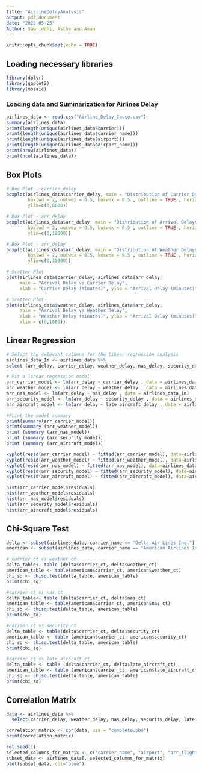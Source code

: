 ```yaml
---
title: "AirlineDelayAnalysis"
output: pdf_document
date: "2023-05-25"
Author: Samriddhi, Astha and Aman
---
```


```r
knitr::opts_chunk$set(echo = TRUE)
```

## Loading necessary libraries
```r
library(dplyr)
library(ggplot2)
library(mosaic)
```

### Loading data and Summarization for Airlines Delay

```r
airlines_data <- read.csv("Airline_Delay_Cause.csv")
summary(airlines_data)
print(length(unique(airlines_data$carrier)))
print(length(unique(airlines_data$carrier_name)))
print(length(unique(airlines_data$airport)))
print(length(unique(airlines_data$airport_name)))
print(nrow(airlines_data))
print(ncol(airlines_data))
```

## Box Plots

```r
# Box Plot - carrier_delay
boxplot(airlines_data$carrier_delay, main = "Distribution of Carrier Delays", xlab = "Delay (minutes)" , 
        boxlwd = 2, outwex = 0.5, boxwex = 0.5 , outline = TRUE , horizontal = TRUE ,
        ylim=c(0,8000))

# Box Plot - arr_delay
boxplot(airlines_data$arr_delay, main = "Distribution of Arrival Delays", xlab = "Delay (minutes)" , 
        boxlwd = 2, outwex = 0.5, boxwex = 0.5 , outline = TRUE , horizontal = TRUE ,
        ylim=c(0,12000))

# Box Plot - arr_delay
boxplot(airlines_data$arr_delay, main = "Distribution of Weather Delays", xlab = "Delay (minutes)" , 
        boxlwd = 2, outwex = 0.5, boxwex = 0.5 , outline = TRUE , horizontal = TRUE ,
        ylim=c(0,12000))

# Scatter Plot
plot(airlines_data$carrier_delay, airlines_data$arr_delay, 
     main = "Arrival Delay vs Carrier Delay",
     xlab = "Carrier Delay (minutes)", ylab = "Arrival Delay (minutes)")

# Scatter Plot
plot(airlines_data$weather_delay, airlines_data$arr_delay, 
     main = "Arrival Delay vs Weather Delay",
     xlab = "Weather Delay (minutes)", ylab = "Arrival Delay (minutes)",
     xlim = c(0,1000))
```


## Linear Regression

```r
# Select the relevant columns for the linear regression analysis
airlines_data_1m <- airlines_data %>%
select (arr_delay, carrier_delay, weather_delay, nas_delay, security_delay, late_aircraft_delay)

# Fit a linear regression model 
arr_carrier_model <- lm(arr_delay ~ carrier_delay , data = airlines_data_1m) 
arr_weather_model <- lm(arr_delay ~ weather_delay , data = airlines_data_1m) 
arr_nas_model <- lm(arr_delay ~ nas_delay , data = airlines_data_1m) 
arr_security_model <- lm(arr_delay ~ security_delay , data = airlines_data_1m)
arr_aircraft_model <- lm(arr_delay ~ late_aircraft_delay , data = airlines_data_1m) 

#Print the model summary 
print(summary(arr_carrier_model))
print(summary (arr_weather_model)) 
print (summary (arr_nas_model)) 
print (summary (arr_security_model)) 
print (summary (arr_aircraft_model))
```

```r
xyplot(resid(arr_carrier_model) ~ fitted(arr_carrier_model), data=airlines_data_1m, type=c("p", "r"))
xyplot(resid(arr_weather_model) ~ fitted(arr_weather_model), data=airlines_data_1m, type=c("p", "r"))
xyplot(resid(arr_nas_model) ~ fitted(arr_nas_model), data=airlines_data_1m, type=c("p", "r"))
xyplot(resid(arr_security_model) ~ fitted(arr_security_model), data=airlines_data_1m, type=c("p", "r"))
xyplot(resid(arr_aircraft_model) ~ fitted(arr_aircraft_model), data=airlines_data_1m, type=c("p", "r"))
```

```r
hist(arr_carrier_model$residuals)
hist(arr_weather_model$residuals)
hist(arr_nas_model$residuals)
hist(arr_security_model$residuals)
hist(arr_aircraft_model$residuals)
```


## Chi-Square Test

```r
delta <- subset(airlines_data, carrier_name == "Delta Air Lines Inc.")
american <- subset(airlines_data, carrier_name == "American Airlines Inc.")

# carrier_ct vs weather_ct
delta_table<- table (delta$carrier_ct, delta$weather_ct) 
american_table <- table(american$carrier_ct, american$weather_ct) 
chi_sq <- chisq.test(delta_table, american_table)
print(chi_sq)

#carrier_ct vs nas_ct
delta_table<- table (delta$carrier_ct, delta$nas_ct) 
american_table <- table(american$carrier_ct, american$nas_ct) 
chi_sq <- chisq.test(delta_table, american_table)
print(chi_sq)

#carrier_ct vs security_ct
delta_table <- table(delta$carrier_ct, delta$security_ct) 
american_table <- table (american$carrier_ct, american$security_ct) 
chi_sq <- chisq.test(delta_table, american_table)
print(chi_sq)

#carrier_ct vs late_aircraft_ct
delta_table <- table (delta$carrier_ct, delta$late_aircraft_ct) 
american_table <- table (american$carrier_ct, american$late_aircraft_ct) 
chi_sq <- chisq.test(delta_table, american_table)
print(chi_sq)
```

## Correlation Matrix

```r
data <- airlines_data %>% 
  select(carrier_delay, weather_delay, nas_delay, security_delay, late_aircraft_delay)

correlation_matrix <- cor(data, use = "complete.obs")
print(correlation_matrix)
```

```r
set.seed(1)
selected_columns_for_matrix <- c("carrier_name", "airport", "arr_flights", "arr_del15", "carrier_ct", "weather_ct", "nas_ct", "security_ct", "late_aircraft_ct", "arr_cancelled", "arr_diverted")
subset_data <- airlines_data[, selected_columns_for_matrix]
plot(subset_data, col="blue")
```

